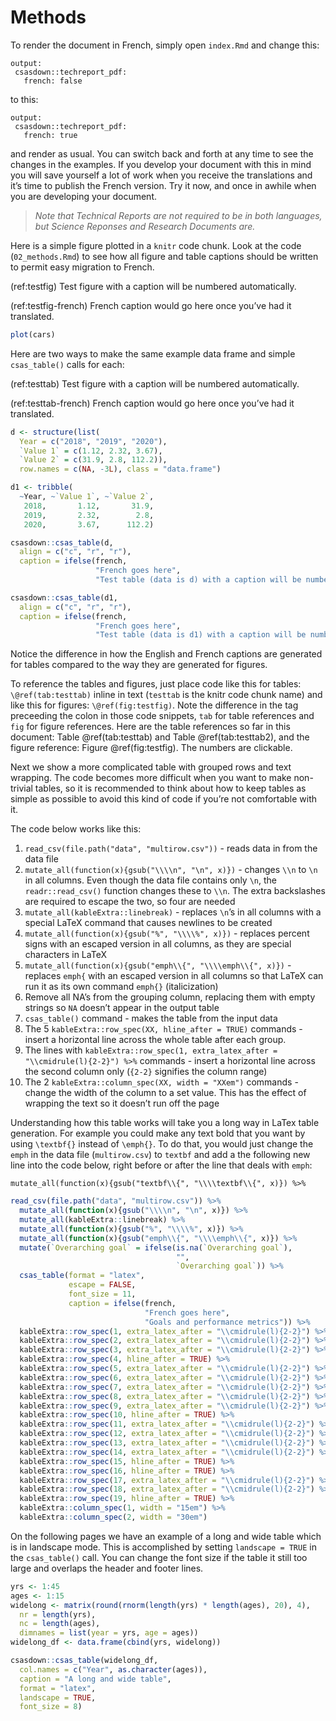 # Methods

To render the document in French, simply open `index.Rmd` and change this:

```
output:
 csasdown::techreport_pdf:
   french: false
```
to this:
```
output:
 csasdown::techreport_pdf:
   french: true
```
and render as usual. You can switch back and forth at any time to see the changes in the examples. If you develop your document with this in mind you will save yourself a lot of work when you receive the translations and it's time to publish the French version. Try it now, and once in awhile when you are developing your document.

> *Note that Technical Reports are not required to be in both languages, but Science Reponses and Research Documents are.*

Here is a simple figure plotted in a `knitr` code chunk. Look at the code (`02_methods.Rmd`) to see how all figure and table captions should be written to permit easy migration to French.

(ref:testfig) Test figure with a caption will be numbered automatically.

(ref:testfig-french) French caption would go here once you've had it translated.

```r
plot(cars)
```

Here are two ways to make the same example data frame and simple `csas_table()` calls for each: 

(ref:testtab) Test figure with a caption will be numbered automatically.

(ref:testtab-french) French caption would go here once you've had it translated.

```r
d <- structure(list(
  Year = c("2018", "2019", "2020"), 
  `Value 1` = c(1.12, 2.32, 3.67), 
  `Value 2` = c(31.9, 2.8, 112.2)), 
  row.names = c(NA, -3L), class = "data.frame")

d1 <- tribble(
  ~Year, ~`Value 1`, ~`Value 2`,
   2018,       1.12,       31.9,
   2019,       2.32,        2.8,
   2020,       3.67,      112.2)

csasdown::csas_table(d,
  align = c("c", "r", "r"),
  caption = ifelse(french,
                   "French goes here",
                   "Test table (data is d) with a caption will be numbered automatically."))
```

```r
csasdown::csas_table(d1,
  align = c("c", "r", "r"),
  caption = ifelse(french,
                   "French goes here",
                   "Test table (data is d1) with a caption will be numbered automatically."))
```

Notice the difference in how the English and French captions are generated for tables compared to the way they are generated for figures.

To reference the tables and figures, just place code like this for tables: `\@ref(tab:testtab)` inline in text (`testtab` is the knitr code chunk name) and like this for figures: `\@ref(fig:testfig)`. Note the difference in the tag preceeding the colon in those code snippets, `tab` for table references and `fig` for figure references. Here are the table references so far in this document: Table \@ref(tab:testtab) and Table \@ref(tab:testtab2), and the figure reference: Figure \@ref(fig:testfig). The numbers are clickable.

Next we show a more complicated table with grouped rows and text wrapping. The code becomes more difficult when you want to make non-trivial tables, so it is recommended to think about how to keep tables as simple as possible to avoid this kind of code if you're not comfortable with it. 

The code below works like this:

1. `read_csv(file.path("data", "multirow.csv"))` - reads data in from the data file
2. `mutate_all(function(x){gsub("\\\\n", "\n", x)})` -  changes `\\n` to `\n` in all columns. Even though the data file contains only `\n`, the `readr::read_csv()` function changes these to `\\n`. The extra backslashes are required to escape the two, so four are needed
3. `mutate_all(kableExtra::linebreak)` -  replaces `\n`'s in all columns with a special LaTeX command that causes newlines to be created
4. `mutate_all(function(x){gsub("%", "\\\\%", x)})` - replaces percent signs with an escaped version in all columns, as they are special characters in LaTeX
5. `mutate_all(function(x){gsub("emph\\{", "\\\\emph\\{", x)})` - replaces `emph{` with an escaped version in all columns so that LaTeX can run it as its own command `emph{}` (italicization)
6. Remove all NA's from the grouping column, replacing them with empty strings so `NA` doesn't appear in the output table
7. `csas_table()` command - makes the table from the input data
8. The 5 `kableExtra::row_spec(XX, hline_after = TRUE)` commands - insert a horizontal line across the whole table after each group.
9. The lines with `kableExtra::row_spec(1, extra_latex_after = "\\cmidrule(l){2-2}") %>%` commands - insert a horizontal line across the second column only (`{2-2}` signifies the column range)
10. The 2 `kableExtra::column_spec(XX, width = "XXem")` commands - change the width of the column to a set value. This has the effect of wrapping the text so it doesn't run off the page

Understanding how this table works will take you a long way in LaTex table generation. For example you could make any text bold that you want by using `\textbf{}` instead of `\emph{}`. To do that, you would just change the `emph` in the data file (`multirow.csv`) to `textbf` and add a the following new line into the code below, right before or after the line that deals with `emph`:

`mutate_all(function(x){gsub("textbf\\{", "\\\\textbf\\{", x)}) %>%`

```r
read_csv(file.path("data", "multirow.csv")) %>% 
  mutate_all(function(x){gsub("\\\\n", "\n", x)}) %>% 
  mutate_all(kableExtra::linebreak) %>%
  mutate_all(function(x){gsub("%", "\\\\%", x)}) %>% 
  mutate_all(function(x){gsub("emph\\{", "\\\\emph\\{", x)}) %>% 
  mutate(`Overarching goal` = ifelse(is.na(`Overarching goal`),
                                     "",
                                     `Overarching goal`)) %>% 
  csas_table(format = "latex",
             escape = FALSE,
             font_size = 11,
             caption = ifelse(french,
                              "French goes here",
                              "Goals and performance metrics")) %>%
  kableExtra::row_spec(1, extra_latex_after = "\\cmidrule(l){2-2}") %>% 
  kableExtra::row_spec(2, extra_latex_after = "\\cmidrule(l){2-2}") %>% 
  kableExtra::row_spec(3, extra_latex_after = "\\cmidrule(l){2-2}") %>% 
  kableExtra::row_spec(4, hline_after = TRUE) %>% 
  kableExtra::row_spec(5, extra_latex_after = "\\cmidrule(l){2-2}") %>% 
  kableExtra::row_spec(6, extra_latex_after = "\\cmidrule(l){2-2}") %>% 
  kableExtra::row_spec(7, extra_latex_after = "\\cmidrule(l){2-2}") %>% 
  kableExtra::row_spec(8, extra_latex_after = "\\cmidrule(l){2-2}") %>% 
  kableExtra::row_spec(9, extra_latex_after = "\\cmidrule(l){2-2}") %>% 
  kableExtra::row_spec(10, hline_after = TRUE) %>% 
  kableExtra::row_spec(11, extra_latex_after = "\\cmidrule(l){2-2}") %>% 
  kableExtra::row_spec(12, extra_latex_after = "\\cmidrule(l){2-2}") %>% 
  kableExtra::row_spec(13, extra_latex_after = "\\cmidrule(l){2-2}") %>% 
  kableExtra::row_spec(14, extra_latex_after = "\\cmidrule(l){2-2}") %>% 
  kableExtra::row_spec(15, hline_after = TRUE) %>% 
  kableExtra::row_spec(16, hline_after = TRUE) %>% 
  kableExtra::row_spec(17, extra_latex_after = "\\cmidrule(l){2-2}") %>% 
  kableExtra::row_spec(18, extra_latex_after = "\\cmidrule(l){2-2}") %>% 
  kableExtra::row_spec(19, hline_after = TRUE) %>% 
  kableExtra::column_spec(1, width = "15em") %>%
  kableExtra::column_spec(2, width = "30em")

```
On the following pages we have an example of a long and wide table which is in landscape mode. This is accomplished by setting `landscape = TRUE` in the `csas_table()` call. You can change the font size if the table it still too large and overlaps the header and footer lines.

\clearpage

<!-- clearpage ends the page, and also dumps out all floats.
Floats are things like tables and figures. -->
```r
yrs <- 1:45
ages <- 1:15
widelong <- matrix(round(rnorm(length(yrs) * length(ages), 20), 4),
  nr = length(yrs),
  nc = length(ages),
  dimnames = list(year = yrs, age = ages))
widelong_df <- data.frame(cbind(yrs, widelong))

csasdown::csas_table(widelong_df,
  col.names = c("Year", as.character(ages)),
  caption = "A long and wide table",
  format = "latex",
  landscape = TRUE,
  font_size = 8)
```

\clearpage

